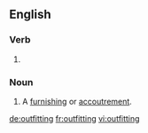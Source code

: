 ==English==

===Verb===
{{head|en|present participle}}

# {{present participle of|outfit|lang=en}}

===Noun===
{{en-noun}}

# {{context|chiefly|in the plural|lang=en}} A [[furnishing]] or [[accoutrement]].

[[de:outfitting]]
[[fr:outfitting]]
[[vi:outfitting]]